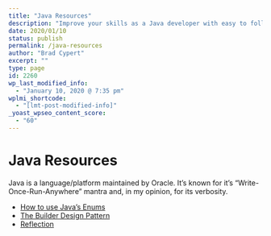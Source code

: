 ```yaml
---
title: "Java Resources"
description: "Improve your skills as a Java developer with easy to follow tutorials on BradCypert.com!"
date: 2020/01/10
status: publish
permalink: /java-resources
author: "Brad Cypert"
excerpt: ""
type: page
id: 2260
wp_last_modified_info:
  - "January 10, 2020 @ 7:35 pm"
wplmi_shortcode:
  - "[lmt-post-modified-info]"
_yoast_wpseo_content_score:
  - "60"
---
```


# Java Resources

Java is a language/platform maintained by Oracle. It’s known for it’s “Write-Once-Run-Anywhere” mantra and, in my opinion, for its verbosity.

- [How to use Java’s Enums](/a-beginners-guide-to-java-enums/)
- [The Builder Design Pattern](/design-patterns-builder/)
- [Reflection](/intro-to-reflection-in-java/)
